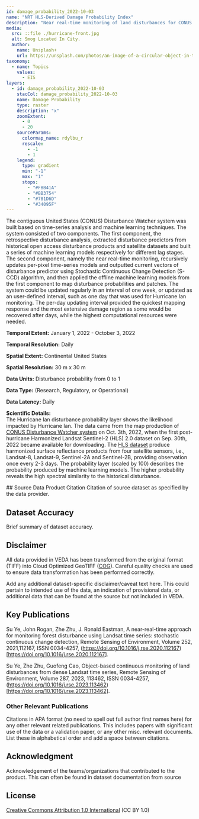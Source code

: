 ---
id: damage_probability_2022-10-03
name: "NRT HLS-Derived Damage Probability Index"
description: "Near real-time monitoring of land disturbances for CONUS based on the 30-m Harmonized Landsat Sentinel-2 (HLS) dataset."
media:
  src: ::file ./hurricane-front.jpg
  alt: Smog Located In City.
  author:
    name: Unsplash+
    url: https://unsplash.com/photos/an-image-of-a-circular-object-in-the-sky-vR1OW8lzxE4
taxonomy:
  - name: Topics
    values:
      - EIS
layers:
  - id: damage_probability_2022-10-03
    stacCol: damage_probability_2022-10-03
    name: Damage Probability
    type: raster
    description: "x"
    zoomExtent:
      - 0
      - 20
    sourceParams:
      colormap_name: rdylbu_r
      rescale:
        - -1
        - 1
    legend:
      type: gradient
      min: "-1"
      max: "1"
      stops:
        - "#FBB41A"
        - "#BB3754"
        - "#781D6D"
        - "#34095F"
---

<Block type='wide'>
<Prose>
The contiguous United States (CONUS) Disturbance Watcher system was built based on time-series analysis and machine learning techniques. The system consisted of two components. The first component, the retrospective disturbance analysis, extracted disturbance predictors from historical open access disturbance products and satellite datasets and built a series of machine learning models respectively for different lag stages. The second component, namely the near real-time monitoring, recursively updates per-pixel time-series models and outputted current vectors of disturbance predictor using Stochastic Continuous Change Detection (S-CCD) algorithm, and then applied the offline machine learning models from the first component to map disturbance probabilities and patches. The system could be updated regularly in an interval of one week, or updated as an user-defined interval, such as one day that was used for Hurricane Ian monitoring. The per-day updating interval provided the quickest mapping response and the most extensive damage region as some would be recovered after days, while the highest computational resources were needed.   

**Temporal Extent:** January 1, 2022 - October 3, 2022 

**Temporal Resolution:** Daily 

**Spatial Extent:** Continental United States

**Spatial Resolution:** 30 m x 30 m 

**Data Units:** Disturbance probability from 0 to 1 

**Data Type:** (Research, Regulatory, or Operational)

**Data Latency:** Daily 


**Scientific Details:**  
The Hurricane Ian disturbance probability layer shows the likelihood impacted by Hurricane Ian. The data came from the map production of [CONUS Disturbance Watcher system](https://gers.users.earthengine.app/view/nrt-conus) on Oct. 3th, 2022, when the first post-hurricane Harmonized Landsat Sentinel-2 (HLS) 2.0 dataset on Sep. 30th, 2022 became available for downloading. The [HLS dataset](https://hls.gsfc.nasa.gov/) produce harmonized surface reflectance products from four satellite sensors, i.e., Landsat-8, Landsat-9,  Sentinel-2A and Sentinel-2B, providing observation once every 2-3 days. The probability layer (scaled by 100) describes the probability produced by machine learning models. The higher probability reveals the high spectral similarity to the historical disturbance.
</Prose>
</Block>

<Block>
<Prose>
## Source Data Product Citation
Citation of source dataset as specified by the data provider.
    
## Dataset Accuracy
Brief summary of dataset accuracy.

## Disclaimer
All data provided in VEDA has been transformed from the original format (TIFF) into Cloud Optimized GeoTIFF ([COG](https://www.cogeo.org/)). Careful quality checks are used to ensure data transformation has been performed correctly.

Add any additional dataset-specific disclaimer/caveat text here. This could pertain to intended use of the data, an indication of provisional data, or additional data that can be found at the source but not included in VEDA.   

## Key Publications
Su Ye, John Rogan, Zhe Zhu, J. Ronald Eastman, A near-real-time approach for monitoring forest disturbance using Landsat time series: stochastic continuous change detection, Remote Sensing of Environment, Volume 252, 2021,112167, ISSN 0034-4257, (https://doi.org/10.1016/j.rse.2020.112167)[https://doi.org/10.1016/j.rse.2020.112167]. 


Su Ye, Zhe Zhu, Guofeng Cao, Object-based continuous monitoring of land disturbances from dense Landsat time series, Remote Sensing of Environment, Volume 287, 2023, 113462, ISSN 0034-4257, (https://doi.org/10.1016/j.rse.2023.113462)[https://doi.org/10.1016/j.rse.2023.113462].

### Other Relevant Publications
Citations in APA format (no need to spell out full author first names here) for any other relevant related publications. This includes papers with significant use of the data or a validation paper, or any other misc. relevant documents. 
List these in alphabetical order and add a space between citations. 
    
 ## Acknowledgment
Acknowledgement of the teams/organizations that contributed to the product. This can often be found in dataset documentation from source

## License
[Creative Commons Attribution 1.0 International](https://creativecommons.org/publicdomain/zero/1.0/legalcode) (CC BY 1.0)

</Prose>
</Block>